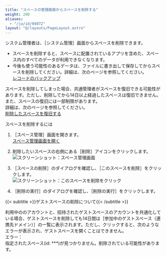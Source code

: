 ```yaml
---
title: "スペースの管理画面からスペースを削除する"
weight: 200
aliases:
  - "/ja/id/04072"
layout: "@/layouts/PageLayout.astro"
---
```




<Kintone />システム管理者は、<Wovn>［<Kintone />システム管理］</Wovn>画面からスペースを削除できます。

<Warning>

* スペースを削除すると、スペースに配置されているアプリを含めた、スペース内のすべてのデータが利用できなくなります。
* 今後も使う可能性のあるデータは、ファイルに書き出して保存してからスペースを削除してください。詳細は、次のページを参照してください。  
  [レコードのバックアップ](/k/ja/id/04030.html)

</Warning>

<Note>

スペースを削除してしまった場合、<Slash />共通管理者がスペースを復旧できる可能性があります。ただし、削除してから14日以上経過したスペースは復旧できません。また、スペースの復旧には一部制限があります。  
詳細は、次のページを参照してください。  
[削除したスペースを復旧する](/k/ja/id/04080.html)

</Note>

<Heading id="space_admin_delete_space_manage_10">スペースを削除するには</Heading>

1. <Wovn>［スペース管理］</Wovn>画面を開きます。  
  [スペース管理画面を開く](/k/ja/id/04073.html#space_admin_manage_spaces_10)

1. 削除したいスペースの右側にある<Wovn>［削除］</Wovn>アイコンをクリックします。  
   <Img src="/k/kintone/img-ja/delete_space_manage_01.png" alt="スクリーンショット：スペース管理画面" />

1. <Wovn>［スペースの削除］</Wovn>のダイアログを確認し、<Wovn>［このスペースを削除］</Wovn>をクリックします。  
   <Img src="/k/kintone/img-ja/delete_space_manage_02.png" alt="スクリーンショット：このスペースを削除をクリック" />

1. <Wovn>［削除の実行］</Wovn>のダイアログを確認し、<Wovn>［削除の実行］</Wovn>をクリックします。

<Note>

&#123;&#123;< subtitle >&#125;&#125;ゲストスペースの削除について&#123;&#123;< /subtitle >&#125;&#125;

利用中の<Kintone />のアカウントと、招待されたゲストスペースのアカウントを共通化している場合、ゲストスペースを削除しても14日間は<Wovn>［参加中のゲストスペース（連携先ドメイン）］</Wovn>の一覧に表示されます。ただし、クリックすると、次のようなエラーが表示され、ゲストスペースを開くことはできません。  
エラー：  
指定されたスペース(id: \*\*\*)が見つかりません。削除されている可能性があります。

</Note>
